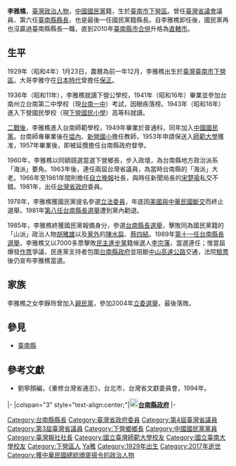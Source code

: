 {{Infobox_officeholder
| name = 李雅樵
| image name = 前台南縣長李雅樵.jpg
| width = 
| caption = 
| office1             = [[File:Tainan_County_Flag.svg|25px]][[臺南縣|臺南縣]]第6任[[臺南縣縣長|縣長]]
| term_start1         = 1985年12月20日
| term_end1           = 1993年12月20日
| predecessor1        = [[楊寶發|楊寶發]]
| successor1          = [[陳唐山|陳唐山]]
| sex = 男
| period =  
| native place = [[臺灣|臺灣]][[臺南縣|臺南縣]]
| nationality  = {{ROC}}
| 出生日期 = {{Birth_date|1929|1|23}}
| 出生地點 = {{TWN-JPN}}[[臺南州|臺南州]][[曾文郡|曾文郡]][[下營庄|下營庄]]
| 逝世日期 = {{Death_ date and age|2017|3|15|1929|1|23}}
| 逝世地點 = {{TWN}}[[臺南市|臺南市]][[成大醫院|成大醫院]]
| party = {{KMT}}
| spouse =王庚珠
| educate = 
*下營[[公學校|公學校]]畢業<br><span style="color: blue;">（1941年）</span>
*[[臺南師範學校|臺南師範學校]]畢業<br><span style="color: blue;">（1949年）</span>
*[[國立臺灣師範大學|國立臺灣師範大學]]畢業<br><span style="color: blue;">（1957年）</span>
| past = 
*臺南縣政府督學<br><span style="color: blue;">（1957年－1960年）</span>
*[[臺南縣|臺南縣]][[下營區|下營鄉]]鄉長<br><span style="color: blue;">（1960年－1963年）</span>
*[[臺灣省議會|臺灣省議員]]（第三屆）議員<br><span style="color: blue;">（1963年－1968年）</span>
*臺灣省議員（第四屆）議員<br><span style="color: blue;">（1968年－1973年）</span>
*[[自立晚報|自立晚報]]社長<br><span style="color: blue;">（1966年－1981年12月）</span>
*[[臺灣省政府|臺灣省政府]]委員<br><span style="color: blue;">（1981年12月－1985年）</span>
*[[File:Tainan_County_Flag.svg|25px]]臺南縣第10屆縣長<br><span style="color: blue;">（1985年12月20日－1989年12月20日）</span>
*臺南縣文化基金會創辦人<br><span style="color: blue;">（1988年）</span>
*[[File:Tainan_County_Flag.svg|25px]]臺南縣第11屆縣長<br><span style="color: blue;">（1989年12月20日－1993年12月20日）</span>
}}

'''李雅樵'''{{BD|1929年|1月23日|2017年|3月15日}}，[[臺灣|臺灣]][[政治人物|政治人物]]，[[中國國民黨|中國國民黨]]籍，生於[[臺南市|臺南市]][[下營區|下營區]]。曾任[[臺灣省諮議會|臺灣省議會]]議員、第六任[[臺南縣縣長|臺南縣縣長]]，也是最後一任國民黨籍縣長。自李雅樵卸任後，國民黨再也沒贏過臺南縣縣長一職，直到2010年[[2010年中華民國縣市改制直轄市|臺南縣市合併]]升格為[[直轄市_(中華民國)|直轄市]]。

==生平==
1929年（昭和4年）1月23日，農曆為前一年12月，李雅樵出生於[[臺灣|臺灣]][[臺南市|臺南市]][[下營區|下營區]]。大哥李雅守在[[台灣日治時期|日本時代]]曾擔任[[保甲制度|保正]]。

1936年（昭和11年），李雅樵就讀下營公學校，1941年（昭和16年）畢業並參加台南州立台南第二中學校（現[[台南一中|台南一中]]）考試，因眼疾落榜。1943年（昭和18年）進入下營國民學校（現[[下營國民小學|下營國民小學]]）高等科就讀。

[[臺灣戰後時期|二戰後]]，李雅樵進入台南師範學校，1949年畢業於普通科，同年加入[[中國國民黨|中國國民黨]]。台南師專畢業後在[[塭內|塭內]]、[[新營國小|新營國小]]擔任教師，1953年申請保送入[[師範大學|師範大學]]獲准，1957年畢業後，即被延攬擔任台南縣政府督學。

1960年，李雅樵以同額競選當選下營鄉長，步入政壇，為台南縣地方政治派系「海派」要角。1963年後，連任兩屆台灣省議員，為當時台南縣的「海派」大老。1966年至1981年間則擔任[[自立晚報|自立晚報]]社長，與時任新聞局長的[[宋楚瑜|宋楚瑜]]私交不錯。1981年，出任[[台灣省政府|台灣省政府]]委員。

1978年，李雅樵獲國民黨提名參選[[立法委員|立法委員]]，年底因[[中華民國－美國關係|美國與中華民國斷交]]而終止選舉。1981年[[1981年中華民國縣市長選舉|第八任台南縣長選舉]]遭到黨內勸退。

1985年，李雅樵終獲國民黨報備身分，參選[[台南縣長|台南縣長]][[1985年中華民國縣市長選舉|選舉]]，擊敗同為國民黨籍的「山派」政治人物[[胡雅雄|胡雅雄]]以及[[黨外|黨外]]的[[陳水扁|陳水扁]]、[[蔡四結|蔡四結]]。1989年[[1989年中華民國縣市長選舉|第十一任台南縣長選舉]]，李雅樵又以7000多票擊敗[[民主進步黨|民主進步黨]]籍候選人[[李宗藩|李宗藩]]，當選連任；惟當屆爆發[[作票|作票]]爭議，民進黨支持者包圍[[台南縣政府|台南縣政府]]並阻斷[[中山高速公路|中山高速公路]]交通，法院[[驗票|驗票]]後仍宣布李雅樵當選。

==家族==
李雅樵之女李錚玲曾加入[[親民黨|親民黨]]，參加2004年[[2004年中華民國立法委員選舉|立委選舉]]，最後落敗。
==參見==
*[[臺南縣|臺南縣]]

==參考文獻==
*劉寧顏編，《重修台灣省通志》，台北市，台灣省文獻委員會，1994年。

{{start box}}
{{s-gov|roc}}
|-
|colspan="3" style="text-align:center;"|'''[[File:Tainan_County_Emblem.svg|20px]][[台南縣|台南縣政府]]'''
|-
{{s-before|[[楊寶發|楊寶發]]}}
{{s-title|[[台南縣縣長|台南縣縣長]]<br><small>第十、十一屆<br>1985年12月20日－1993年12月20日}}
{{s-after|[[陳唐山|陳唐山]]}}
{{end box}}

{{DEFAULTSORT:Li李}}
[[Category:台南縣縣長|Category:台南縣縣長]]
[[Category:臺灣省政府委員|Category:臺灣省政府委員]]
[[Category:第4屆臺灣省議員|Category:第4屆臺灣省議員]]
[[Category:第3屆臺灣省議員|Category:第3屆臺灣省議員]]
[[Category:下營鄉鄉長|Category:下營鄉鄉長]]
[[Category:中國國民黨黨員|Category:中國國民黨黨員]]
[[Category:臺灣報社社長|Category:臺灣報社社長]]
[[Category:國立臺灣師範大學校友|Category:國立臺灣師範大學校友]]
[[Category:國立臺南大學校友|Category:國立臺南大學校友]]
[[Category:下營區人|Category:下營區人]]
[[Category:李姓|Ya雅]]
[[Category:1929年出生|Category:1929年出生]]
[[Category:2017年逝世|Category:2017年逝世]]
[[Category:獲中華民國總統頒褒揚令的政治人物|Category:獲中華民國總統頒褒揚令的政治人物]]